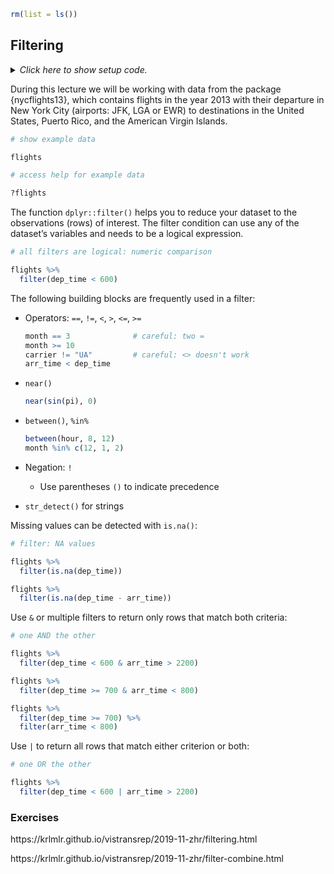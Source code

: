 ```r
rm(list = ls())
```


## Filtering

<details><summary>*Click here to show setup code.*</summary>
```r
### Filtering

```
```r
library(tidyverse)
library(nycflights13)

library(conflicted)
conflict_prefer("filter", "dplyr")
```
</details>

During this lecture we will be working with data from the package {nycflights13}, which contains flights in the year 2013 with their departure in New York City (airports: JFK, LGA or EWR) to destinations in the United States, Puerto Rico, and the American Virgin Islands.

```r
# show example data
```
```r
flights
```


```r
# access help for example data
```
```r
?flights
```

The function `dplyr::filter()` helps you to reduce your dataset to the observations (rows) of interest.
The filter condition can use any of the dataset's variables and needs to be a logical expression.

```r
# all filters are logical: numeric comparison
```
```r
flights %>%
  filter(dep_time < 600)
```

The following building blocks are frequently used in a filter:

- Operators: `==`, `!=`, `<`, `>`, `<=`, `>=`

    ```r
    month == 3              # careful: two =
    month >= 10
    carrier != "UA"         # careful: <> doesn't work
    arr_time < dep_time
    ```
    
- `near()`

    ```r
    near(sin(pi), 0)
    ```

- `between()`, `%in%`

    ```r
    between(hour, 8, 12)
    month %in% c(12, 1, 2)
    ```

- Negation: `!`

    - Use parentheses `()` to indicate precedence

- `str_detect()` for strings

Missing values can be detected with `is.na()`:

```r
# filter: NA values
```
```r
flights %>%
  filter(is.na(dep_time))

flights %>%
  filter(is.na(dep_time - arr_time))
```

Use `&` or multiple filters to return only rows that match both criteria:

```r
# one AND the other
```
```r
flights %>%
  filter(dep_time < 600 & arr_time > 2200)

flights %>%
  filter(dep_time >= 700 & arr_time < 800)

flights %>%
  filter(dep_time >= 700) %>%
  filter(arr_time < 800)
```

Use `|` to return all rows that match either criterion or both:

```r
# one OR the other
```
```r
flights %>%
  filter(dep_time < 600 | arr_time > 2200)
```

### Exercises {-}

https://krlmlr.github.io/vistransrep/2019-11-zhr/filtering.html

https://krlmlr.github.io/vistransrep/2019-11-zhr/filter-combine.html
